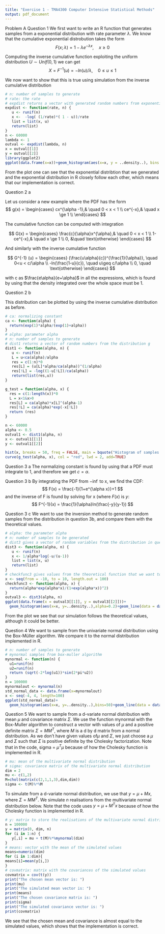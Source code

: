 ```yaml
---
title: "Exercise 1 - TMA4300 Computer Intensive Statistical Methods"
output: pdf_document
---
```

Problem A
Question 1
We first want to write an R function that generates  samples from a exponential distribution with rate parameter $\lambda$. 
We know that the cumulative exponential distrobution takes the form $$ F(x;\lambda) =  1 - \lambda e ^{-\lambda x},  \quad x \ge 0 
$$

Computing the inverse cumulative function exploiting the uniform distribution $U \sim Unif(0,1)$ we can get 
$$
X = F^{-1}(u) = - ln (u)/\lambda, \quad 0 \leq u \leq 1
$$

We now want to show that this is true using simulation from the inverse cumulative distribution 
```r
# n: number of samples to generate
# rate: the rate
# expdist returns a vector with generated random numbers from exponential distribution
expdist <- function(rate, n) {
   u <- runif(n)
   x <-  -log( (1/rate)*( 1 - u))/rate
   list = list(x, u)
   return(list)
}
n <- 60000
lambda <- 1
outval <- expdist(lambda, n)
x = outval[[1]]
y = outval[[2]]
library(ggplot2)
ggplot(data.frame(x=x))+geom_histogram(aes(x=x, y = ..density..), bins = 50)+geom_line(data = data.frame(x=x,y=dexp(x, rate = 1)), aes(x=x, y=y), color = "blue")+xlim(0,5)
```
From the plot one can see that the exponential distribtion that we generated and the exponential distribution in R closely follow each other, which means that our implementation is correct.


Question 2 a

Let us consider a new example where the PDF has the form
$$
g(x) = 
\begin{cases}
cx^{\alpha -1},& \quad 0 < x < 1 \\
ce^{-x},& \quad x  \ge 1 \\
\end{cases}
$$

The cumulative function can be computed with integration

$$
G(x) = 
\begin{cases}
\frac{c}{\alpha}x^{\alpha},& \quad 0 < x < 1 \\
1-ce^{-x},& \quad x  \ge 1 \\
0, &\quad \text{otherwise}
\end{cases}
$$

And similarly with the inverse cumulative function

$$
G^{-1} (u) = \begin{cases}
 (\frac{u\alpha}{c})^{\frac{1}{\alpha}}, \quad 0<u < c/\alpha \\
-ln(\frac{1-u}{c}), \quad u\geq c/\alpha \\
0, \quad \text{otherwise}
\end{cases}
$$

with c as $\frac{e\alpha}{e+\alpha}$ in all the expressions, which is found by using that the density integrated over the whole space must be 1. 

Question 2 b 

This distribution can be plotted by using the inverse cumulative distribution as before.

```r
# ca: normalizing constant
ca <- function(alpha) {
  return(exp(1)*alpha/(exp(1)+alpha))
}
# alpha: parameter alpha
# n: number of samples to generate
# dist1 returns a vector of random numbers from the distribution g
dist1 <- function(alpha, n) {
   u <- runif(n)
   L = u<ca(alpha)/alpha
   res = c(1:n)*0
   res[L] = (u[L]*alpha/ca(alpha))^(1/alpha)
   res[!L] = -log((1-u[!L])/ca(alpha))
   return(list(res,u))
}

g_test = function(alpha, x) {
  res = c(1:length(x))*0
  L = x<1&x>0
  res[L] = ca(alpha)*x[L]^(alpha-1)
  res[!L] = ca(alpha)*exp(-x[!L])
  return (res)
}

n <- 60000
alpha <- 0.5
outval1 <- dist1(alpha, n)
x <- outval1[[1]]
y <- outval1[[2]]

hist(x, breaks = 50, freq = FALSE, main = bquote("Histogram of samples when "~alpha == .(alpha)))
curve(g_test(alpha, x), col = "red", lwd = 2, add=TRUE)
```

Question 3 a
The normalizing constant is found by using that a PDF must integrate to 1, and therefore we get $c = \alpha$.

Question 3 b
By integrating the PDF from $-\inf$ to x, we find the CDF: 
$$ 
F(x) = \frac{-1}{1+e^{\alpha x}}+1
$$
and the inverse of F is found by solving for x (where $F(x)$ is $y$:
$$
F^{-1}(x) = \frac{1}{\alpha}ln(\frac{-y}{y-1})
$$

Question 3 c
We want to use the inversion method to generate random samples from the distribution in question 3b, and compare them with the theoretical values. 
```r
# alpha: the parameter alpha
# n: number of samples to be generated
# dist3 gives a vector of random variables from the distribution in question 3b
dist3 <- function(alpha, n) {
   u <- runif(n)
   x <- 1/alpha*log(-u/(u-1))
   list = list(x, u)
   return(list)
}
# checkfunc3 gives values from the theoretical function that we want to check with
x <- seq(from = -10, to = 10, length.out = 100)
checkfunc3 <- function(alpha, x) {
  return(alpha*exp(alpha*x)/(1+exp(alpha*x))^2)
}
outval3 <- dist3(alpha, n)
ggplot(data.frame(x = outval3[[1]], y = outval3[[2]]))+
  geom_histogram(aes(x=x, y=..density..),alpha=0.2)+geom_line(data = data.frame(x=x,y=checkfunc3(alpha,x)), aes(x=x, y=y), color = "blue")

```
From the plot we see that our simulation follows the theoretical values, although it could be better. 

Question 4
We want to sample from the univariate normal distribution using the Box-Müller algorithm. We compare it to the normal distribution implemented in R. 

```r
# n: number of samples to generate
# mynormal samples from box-muller algorithm
mynormal <- function(n) {
  u1=runif(n)
  u2=runif(n)
  return (sqrt(-2*log(u1))*sin(2*pi*u2))
}
n = 100000
mynormalout <- mynormal(n)
std_normal_data <- data.frame(x=mynormalout)
x <- seq(-4, 4, length=100)
ggplot(std_normal_data)+
  geom_histogram(aes(x=x, y=..density..),bins=50)+geom_line(data = data.frame(x=x,y=dnorm(x)), aes(x=x, y=y), color = "blue")
```

Question 5
We want to sample from a d-variate normal distribution with mean $\mu$ and covariance matrix $\Sigma$. We use the function mynormal with the Box-Muller algorithm to construct a vector with values of $\mu$ and a positive definite matrix $\Sigma = MM^T$, where $M$ is a d by d matrix from a normal distribution. As we don’t have given values of$\mu$ and $\Sigma$, we just choose a $\mu$ and $\Sigma$ such that $\Sigma$ is positive definite by the Cholesky factorization. Note that in the code, sigma = $\mu^T\mu$ because of how the Cholesky function is implemented in R. 

```r
# mu: mean of the multivariate normal distribution
# sigma: covariance matrix of the multivariate normal distribution
dim = 2
mu <- c(1,2)
M=chol(matrix(c(2,1,1,3),dim,dim))
sigma <- t(M)%*%M
```

To simulate from a d-variate normal distribution, we use that $y = \mu + Mx$, where $\Sigma = MM^T$. We simulate $n$ realisations from the multivariate normal distribution below. Note that the code uses $y = \mu + M^Tx$ because of how the Cholesky function is implemented in R. 

```r
# y: matrix to store the realisations of the multivariate normal distribution
n = 100000
y = matrix(0, dim, n)
for (i in 1:n) {
   y[,i] = mu + t(M)%*%mynormal(dim)
}
# means: vector with the mean of the simulated values
means=numeric(dim)
for (i in 1:dim){
means[i]=mean(y[i,])
}
# covmatrix: matrix with the covariances of the simulated values
covmatrix = cov(t(y))
print("The chosen mean vector is: ")
print(mu)
print("The simulated mean vector is: ")
print(means)
print("The chosen covariance matrix is: ")
print(sigma)
print("The simulated covariance vector is: ")
print(covmatrix)
```
We see that the chosen mean and covariance is almost equal to the simulated values, which shows that the implementation is correct. 
